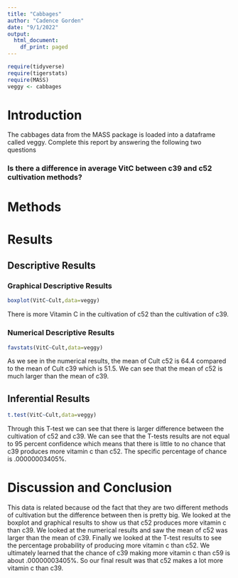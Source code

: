 ```yaml
---
title: "Cabbages"
author: "Cadence Gorden"
date: "9/1/2022"
output:
  html_document:
    df_print: paged
---
```


```r
require(tidyverse)
require(tigerstats)
require(MASS)
veggy <- cabbages
```

# Introduction

<!--In this section you explain what you are trying to show.  Where did the data come from?  What is the research or other question you are trying to answer?!-->
 The cabbages data from the MASS package is loaded into a dataframe called veggy. Complete this report by answering the following two questions  
 
### Is there a difference in average VitC between c39 and c52 cultivation methods?  

# Methods

<!--Decide on your methods:  use "variable analysis" or other appropriate descriptors.  Make sure to choose at least one graphical method and at least one numerical method.!-->

# Results

<!--Divide this section into two sub-sections:  One for your descriptive  results and one for your inferential results.!-->

## Descriptive Results

### Graphical Descriptive Results

<!--Graphical results here.  Make sure to show your code.  Provide appropriate labels for axes, giving units if possible, and provide a good title for the graph, too.  Use the graphical results to describe the patterns if any that exist in the data as focused toward the research question!-->
```r
boxplot(VitC~Cult,data=veggy)
```

There is more Vitamin C in the cultivation of c52 than the cultivation of c39.

### Numerical Descriptive Results

<!--Numerical results go here. Use the numerical results to describe the patterns if any that exist in the data as focused toward the research question!-->
```r
favstats(VitC~Cult,data=veggy)
```

As we see in the numerical results, the mean of Cult c52 is 64.4 compared to the mean of Cult c39 which is 51.5. We can see that the mean of c52 is much larger than the mean of c39. 

## Inferential Results

<!--State hypothesis clearly.  Make sure your discussion of the inferential test covers all the aspects that the test output produces, such as test statistic, p-value etc.  Make a decision about the null hypothesis, explain the assumptions on which the selected test/procedure was based, and why the chosen procedure satisfys the assumptions and is appropriate to answer the research question!-->
```r
t.test(VitC~Cult,data=veggy)
```

Through this T-test we can see that there is larger difference between the cultivation of c52 and c39. We can see that the T-tests results are not equal to 95 percent confidence which means that there is little to no chance that c39 produces more vitamin c than c52. The specific percentage of chance is .00000003405%. 

# Discussion and Conclusion

<!--Discussion and conclusion here.  If you found a relationship be sure to consider whether the relationship occurs because one of the variavbles causes the other, or whether they perhasps are related for some other reason.  Watch the chapter 6 videos from the GeorgeTown videos collection.!-->
This data is related because od the fact that they are two different methods of cultivation but the difference between then is pretty big. We looked at the boxplot and graphical results to show us that c52 produces more vitamin c than c39. We looked at the numerical results and saw the mean of c52 was larger than the mean of c39. Finally we looked at the T-test results to see the percentage probability of producing more vitamin c than c52. We ultimately learned that the chance of c39 making more vitamin c than c59 is about .00000003405%. So our final result was that c52 makes a lot more vitamin c than c39. 
